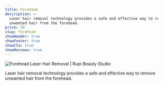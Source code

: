```yaml
---
title: Forehead
description: >-
  Laser hair removal technology provides a safe and effective way to remove
  unwanted hair from the forehead.
price: 50
slug: forehead
showHeader: true
showFooter: true
showCta: true
showReviews: true
---
```


![Forehead Laser Hair Removal | Rupi Beauty Studio](/uploads/services/laser-hair-removal.webp 'Forehead Laser Hair Removal  | Rupi Beauty Studio')

Laser hair removal technology provides a safe and effective way to remove unwanted hair from the forehead.
